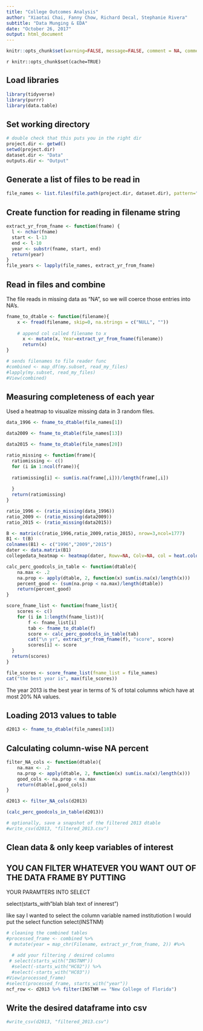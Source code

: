 ```yaml
---
title: "College Outcomes Analysis"
author: "Xiaotai Chai, Fanny Chow, Richard Decal, Stephanie Rivera"
subtitle: "Data Munging & EDA"
date: "October 26, 2017"
output: html_document
---
```


```r
knitr::opts_chunk$set(warning=FALSE, message=FALSE, comment = NA, comment="", prompt=FALSE)
```

`r knitr::opts_chunk$set(cache=TRUE)`

## Load libraries  
```r
library(tidyverse)
library(purrr)
library(data.table)
```

## Set working directory  
```r
# double check that this puts you in the right dir
project.dir <- getwd()
setwd(project.dir)
dataset.dir <- "Data"
outputs.dir <- "Output"
```


## Generate a list of files to be read in  
```r
file_names <- list.files(file.path(project.dir, dataset.dir), pattern="*.csv", full.names=TRUE) 
```


## Create function for reading in filename string
```r
extract_yr_from_fname <- function(fname) {
  l <- nchar(fname)
  start <- l-13
  end <- l-10
  year <- substr(fname, start, end)
  return(year)
}
file_years <- lapply(file_names, extract_yr_from_fname)
```



## Read in files and combine

The file reads in missing data as "NA", so we will coerce those entries into NA's.  

```r
fname_to_dtable <- function(filename){
    x <- fread(filename, skip=0, na.strings = c("NULL", ""))
    
    # append col called filename to x
      x <- mutate(x, Year=extract_yr_from_fname(filename))
      return(x)
}

# sends filenames to file reader func
#combined <- map_df(my.subset, read_my_files)
#lapply(my.subset, read_my_files)
#View(combined)
```

## Measuring completeness of each year

Used a heatmap to visualize missing data in 3 random files. 
```r
data_1996 <- fname_to_dtable(file_names[1])

data2009 <- fname_to_dtable(file_names[13])

data2015 <- fname_to_dtable(file_names[20])

ratio_missing <- function(frame){
  ratiomissing <- c()
  for (i in 1:ncol(frame)){
  
  ratiomissing[i] <- sum(is.na(frame[,i]))/length(frame[,i])
  
  }
  return(ratiomissing)
}

ratio_1996 <- (ratio_missing(data_1996))
ratio_2009 <- (ratio_missing(data2009))
ratio_2015 <- (ratio_missing(data2015))

B <- matrix(c(ratio_1996,ratio_2009,ratio_2015), nrow=3,ncol=1777)
B1 <- t(B)
colnames(B1) <- c("1996","2009","2015")
dater <- data.matrix(B1)
collegedata_heatmap <- heatmap(dater, Rowv=NA, Colv=NA, col = heat.colors(256), scale="column", margins=c(5,10))
```


```r
calc_perc_goodcols_in_table <- function(dtable){
    na.max <- .2
    na.prop <- apply(dtable, 2, function(x) sum(is.na(x)/length(x)))
    percent_good <- (sum(na.prop < na.max)/length(dtable))
    return(percent_good)
}

score_fname_list <- function(fname_list){
    scores <- c()
    for (i in 1:length(fname_list)){
        f <- fname_list[i]
        tab <- fname_to_dtable(f)
        score <- calc_perc_goodcols_in_table(tab)
        cat("\n yr", extract_yr_from_fname(f), "score", score)
        scores[i] <- score
  }
  return(scores)
}

file_scores <- score_fname_list(fname_list = file_names)
cat("the best year is", max(file_scores))
```
The year 2013 is the best year in terms of % of total columns which have at most 20% NA values.

## Loading 2013 values to table
```r
d2013 <- fname_to_dtable(file_names[18])
```


## Calculating column-wise NA percent
```r
filter_NA_cols <- function(dtable){
    na.max <- .2
    na.prop <- apply(dtable, 2, function(x) sum(is.na(x)/length(x)))
    good_cols <- na.prop < na.max
    return(dtable[,good_cols])
}

d2013 <- filter_NA_cols(d2013)

(calc_perc_goodcols_in_table(d2013))

# optionally, save a snapshot of the filtered 2013 dtable
#write_csv(d2013, "filtered_2013.csv")
```

## Clean data & only keep variables of interest 

## YOU CAN FILTER WHATEVER YOU WANT OUT OF THE DATA FRAME BY PUTTING
YOUR PARAMTERS INTO SELECT   

select(starts_with"blah blah text of innerest")

like say I wanted to select the column variable named institutiotion 
I would put the select function 
select(INSTNM)
```r
# cleaning the combined tables
#processed_frame <- combined %>%
 # mutate(year = map_chr(Filename, extract_yr_from_fname, 2)) #%>% 
  
  # add your filtering / desired columns
 # select(starts_with("INSTNM"))
  #select(-starts_with("HC02")) %>% 
  #select(-starts_with("HC03"))
#View(processed_frame)
#select(processed_frame, starts_with("year"))
ncf_row <- d2013 %>% filter(INSTNM == "New College of Florida")
```


## Write the desired dataframe into csv  
```r
#write_csv(d2013, "filtered_2013.csv")
```
